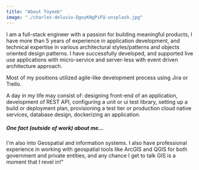 ```yaml
---
title: "About Toyeeb"
image: "./charles-deluvio-DgoyKNgPiFQ-unsplash.jpg"
---
```



I am a full-stack engineer with a passion for building meaningful products, I have more than 5 years of experience in application development, and technical expertise in various architectural styles/patterns and objects oriented design patterns. I have successfully developed, and supported live use applications with micro-service and server-less with event driven architecture approach.

Most of my positions utilized agile-like development process using Jira or Trello.

A day in my life may consist of: designing front-end of an application, development of REST API, configuring a unit or ui test library, setting up a build or deployment plan, provisioning a test tier or production cloud native services, database design, dockerizing an application. 

##### One fact (outside of work) about me...
I'm also into Geospatial and information systems. I also have professional experience in working with geospatial tools like ArcGIS and QGIS for both government and private entities, and any chance I get to talk GIS is a moment that I revel in!"


